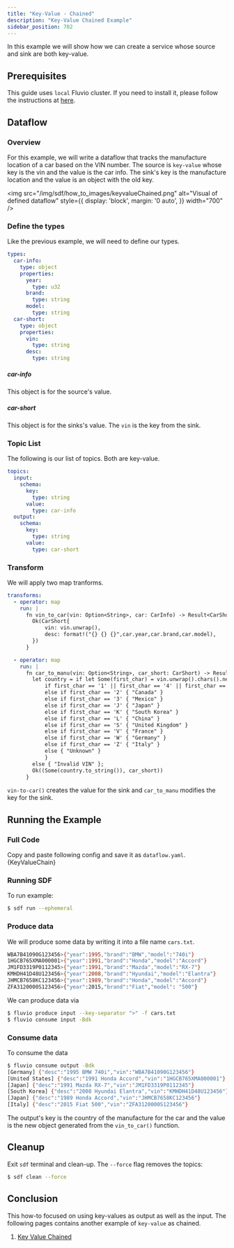 ```yaml
---
title: "Key-Value - Chained"
description: "Key-Value Chained Example"
sidebar_position: 702
---
```



In this example we will show how we can create a service whose source and sink are both key-value.
## Prerequisites

This guide uses `local` Fluvio cluster. If you need to install it, please follow the instructions at [here][installation].

## Dataflow

### Overview
For this example, we will write a dataflow that tracks the manufacture location of a car based on the VIN number. The source is `key-value` whose key is the vin and the value is the car info. The sink's key is the manufacture location and the value is an object with the old key.

<img src="/img/sdf/how_to_images/keyvalueChained.png" alt="Visual of defined dataflow"  style={{ display: 'block', margin: '0 auto', }} width="700" />

### Define the types

Like the previous example, we will need to define our types.

```YAML
types:
  car-info:
    type: object
    properties:
      year:
        type: u32 
      brand:
        type: string
      model:
        type: string
  car-short:
    type: object
    properties:
      vin:
        type: string
      desc:
        type: string
```
##### car-info
This object is for the source's value.
##### car-short
This object is for the sinks's value. The `vin` is the key from the sink.


### Topic List
The following is our list of topics. Both are key-value.
```YAML
topics:
  input:
    schema:
      key:
        type: string
      value:
        type: car-info
  output:
    schema:
      key:
        type: string
      value:
        type: car-short
```


### Transform
We will apply two map tranforms. 

```YAML
transforms:
  - operator: map
    run: |
      fn vin_to_car(vin: Option<String>, car: CarInfo) -> Result<CarShort> {
        Ok(CarShort{
            vin: vin.unwrap(),
            desc: format!("{} {} {}",car.year,car.brand,car.model),
        })
      }

  - operator: map
    run: |
      fn car_to_manu(vin: Option<String>, car_short: CarShort) -> Result<(Option<String>, CarShort)> {
        let country = if let Some(first_char) = vin.unwrap().chars().next() {
            if first_char == '1' || first_char == '4' || first_char == '5' { "United States" } 
            else if first_char == '2' { "Canada" } 
            else if first_char == '3' { "Mexico" } 
            else if first_char == 'J' { "Japan" } 
            else if first_char == 'K' { "South Korea" } 
            else if first_char == 'L' { "China" } 
            else if first_char == 'S' { "United Kingdom" } 
            else if first_char == 'V' { "France" } 
            else if first_char == 'W' { "Germany" } 
            else if first_char == 'Z' { "Italy" } 
            else { "Unknown" }
            } 
        else { "Invalid VIN" };
        Ok((Some(country.to_string()), car_short))
      }
```
`vin-to-car()` creates the value for the sink and `car_to_manu` modifies the key for the sink.

## Running the Example
### Full Code
Copy and paste following config and save it as `dataflow.yaml`.
<CodeBlock language="yaml">{KeyValueChain}</CodeBlock>

### Running SDF
To run example:
```bash copy="cmd"
$ sdf run --ephemeral
```

### Produce data
We will produce some data by writing it into a file name `cars.txt`.
```bash 
WBA7B41090G123456>{"year":1995,"brand":"BMW","model":"740i"}
1HGCB765XMA000001>{"year":1991,"brand":"Honda","model":"Accord"}
JM1FD3319P0112345>{"year":1991,"brand":"Mazda","model":"RX-7"}
KMHDH41D48U123456>{"year":2008,"brand":"Hyundai","model":"Elantra"}
JHMCB7658KC123456>{"year":1989,"brand":"Honda","model":"Accord"}
ZFA3120000S123456>{"year":2015,"brand":"Fiat","model": "500"}
```

We can produce data via
```bash copy="cmd"
$ fluvio produce input --key-separator ">" -f cars.txt
$ fluvio consume input -Bdk
```

### Consume data
To consume the data
```bash copy="cmd"
$ fluvio consume output -Bdk
[Germany] {"desc":"1995 BMW 740i","vin":"WBA7B41090G123456"}
[United States] {"desc":"1991 Honda Accord","vin":"1HGCB765XMA000001"}
[Japan] {"desc":"1991 Mazda RX-7","vin":"JM1FD3319P0112345"}
[South Korea] {"desc":"2008 Hyundai Elantra","vin":"KMHDH41D48U123456"}
[Japan] {"desc":"1989 Honda Accord","vin":"JHMCB7658KC123456"}
[Italy] {"desc":"2015 Fiat 500","vin":"ZFA3120000S123456"}
```

The output's key is the country of the manufacture for the car and the value is the new object generated from the `vin_to_car()` function.

## Cleanup

Exit `sdf` terminal and clean-up. The `--force` flag removes the topics:

```bash copy="cmd"
$ sdf clean --force
```


## Conclusion

This how-to focused on using key-values as output as well as the input. The following pages contains another example of `key-value` as chained.
1. [Key Value Chained][key_value_chain]


[installation]: /docs/fluvio/quickstart#install-fluvio
[arrow]: /sdf/concepts/state-dataframe
[key_value_chain]: https://github.com/infinyon/stateful-dataflows-examples/tree/main/primitives/key-value/chained